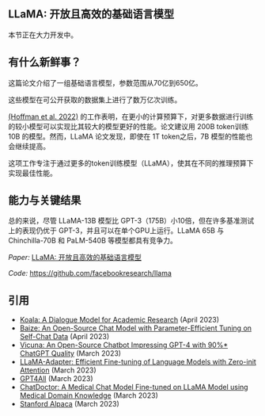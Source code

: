## LLaMA: 开放且高效的基础语言模型

<Callout emoji="⚠️">
  本节正在大力开发中。
</Callout>




## 有什么新鲜事？

这篇论文介绍了一组基础语言模型，参数范围从70亿到650亿。

这些模型在可公开获取的数据集上进行了数万亿次训练。

[(Hoffman et al. 2022)](https://arxiv.org/abs/2203.15556) 的工作表明，在更小的计算预算下，对更多数据进行训练的较小模型可以实现比其较大的模型更好的性能。论文建议用 200B token训练 10B 的模型。然而，LLaMA 论文发现，即使在 1T token之后，7B 模型的性能也会继续提高。

<Screenshot src={LLAMA1} alt="LLAMA1" />

这项工作专注于通过更多的token训练模型（LLaMA），使其在不同的推理预算下实现最佳性能。


## 能力与关键结果

总的来说，尽管 LLaMA-13B 模型比 GPT-3（175B）小10倍，但在许多基准测试上的表现仍优于 GPT-3，并且可以在单个GPU上运行。LLaMA 65B 与 Chinchilla-70B 和 PaLM-540B 等模型都具有竞争力。


*Paper:* [LLaMA: 开放且高效的基础语言模型](https://arxiv.org/abs/2302.13971)

*Code:* https://github.com/facebookresearch/llama

## 引用

- [Koala: A Dialogue Model for Academic Research](https://bair.berkeley.edu/blog/2023/04/03/koala/) (April 2023)
- [Baize: An Open-Source Chat Model with Parameter-Efficient Tuning on Self-Chat Data](https://arxiv.org/abs/2304.01196) (April 2023)
- [Vicuna: An Open-Source Chatbot Impressing GPT-4 with 90%* ChatGPT Quality](https://vicuna.lmsys.org/) (March 2023)
- [LLaMA-Adapter: Efficient Fine-tuning of Language Models with Zero-init Attention](https://arxiv.org/abs/2303.16199) (March 2023)
- [GPT4All](https://github.com/nomic-ai/gpt4all) (March 2023)
- [ChatDoctor: A Medical Chat Model Fine-tuned on LLaMA Model using Medical Domain Knowledge](https://arxiv.org/abs/2303.14070) (March 2023)
- [Stanford Alpaca](https://github.com/tatsu-lab/stanford_alpaca) (March 2023)